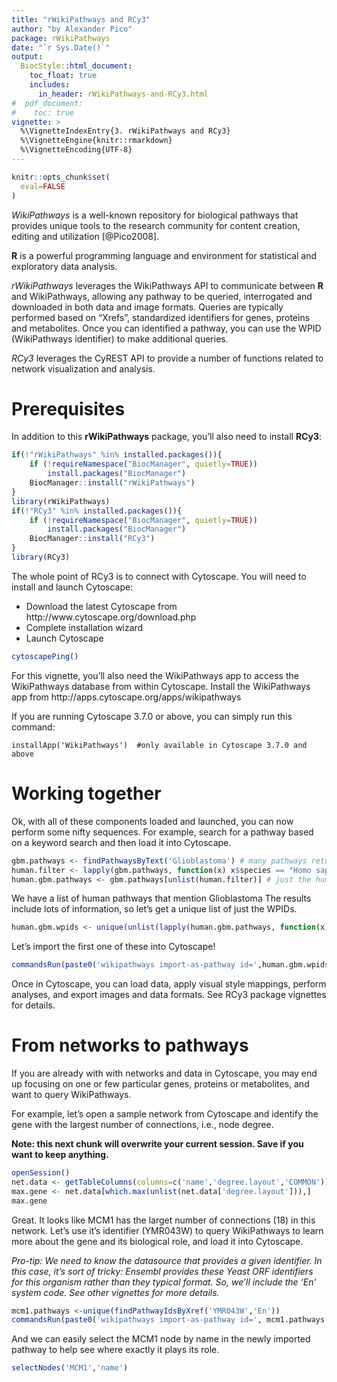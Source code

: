 ```yaml
---
title: "rWikiPathways and RCy3"
author: "by Alexander Pico"
package: rWikiPathways
date: "`r Sys.Date()`"
output: 
  BiocStyle::html_document:
    toc_float: true
    includes:
      in_header: rWikiPathways-and-RCy3.html
#  pdf_document:
#    toc: true 
vignette: >
  %\VignetteIndexEntry{3. rWikiPathways and RCy3}
  %\VignetteEngine{knitr::rmarkdown}
  %\VignetteEncoding{UTF-8}
---
```

```r
knitr::opts_chunk$set(
  eval=FALSE
)
```

*WikiPathways* is a well-known repository for biological pathways that provides unique tools to the research community for content creation, editing and utilization [@Pico2008].

**R** is a powerful programming language and environment for statistical and exploratory data analysis.

*rWikiPathways* leverages the WikiPathways API to communicate between **R** and WikiPathways, allowing any pathway to be queried, interrogated and downloaded in both data and image formats. Queries are typically performed based on "Xrefs", standardized identifiers for genes, proteins and metabolites. Once you can identified a pathway, you can use the WPID (WikiPathways identifier) to make additional queries.

*RCy3* leverages the CyREST API to provide a number of functions related to network visualization and analysis.

# Prerequisites

In addition to this **rWikiPathways** package, you'll also need to install **RCy3**:

```r
if(!"rWikiPathways" %in% installed.packages()){
    if (!requireNamespace("BiocManager", quietly=TRUE))
        install.packages("BiocManager")
    BiocManager::install("rWikiPathways")
}
library(rWikiPathways)
if(!"RCy3" %in% installed.packages()){
    if (!requireNamespace("BiocManager", quietly=TRUE))
        install.packages("BiocManager")
    BiocManager::install("RCy3")
}
library(RCy3)
```

The whole point of RCy3 is to connect with Cytoscape. You will need to install and launch Cytoscape:

* Download the latest Cytoscape from http://www.cytoscape.org/download.php
* Complete installation wizard
* Launch Cytoscape

```r
cytoscapePing()
```

For this vignette, you'll also need the WikiPathways app to access the WikiPathways database from within Cytoscape. Install the WikiPathways app from http://apps.cytoscape.org/apps/wikipathways

If you are running Cytoscape 3.7.0 or above, you can simply run this command:
```
installApp('WikiPathways')  #only available in Cytoscape 3.7.0 and above
```

# Working together
Ok, with all of these components loaded and launched, you can now perform some nifty sequences. For example, search for a pathway based on a keyword search and then load it into Cytoscape.

```r
gbm.pathways <- findPathwaysByText('Glioblastoma') # many pathways returned
human.filter <- lapply(gbm.pathways, function(x) x$species == "Homo sapiens")
human.gbm.pathways <- gbm.pathways[unlist(human.filter)] # just the human BRCA2 pathways
```

We have a list of human pathways that mention Glioblastoma The results include lots of information, so let's get a unique list of just the WPIDs.
```r
human.gbm.wpids <- unique(unlist(lapply(human.gbm.pathways, function(x) x$id)))
```

Let's import the first one of these into Cytoscape!
```r
commandsRun(paste0('wikipathways import-as-pathway id=',human.gbm.wpids[1])) 
```

Once in Cytoscape, you can load data, apply visual style mappings, perform analyses, and export images and data formats. See RCy3 package vignettes for details.

# From networks to pathways
If you are already with with networks and data in Cytoscape, you may end up focusing on one or few particular genes, proteins or metabolites, and want to query WikiPathways.

For example, let's open a sample network from Cytoscape and identify the gene with the largest number of connections, i.e., node degree.

**Note: this next chunk will overwrite your current session. Save if you want to keep anything.**
```r
openSession()
net.data <- getTableColumns(columns=c('name','degree.layout','COMMON'))
max.gene <- net.data[which.max(unlist(net.data['degree.layout'])),]
max.gene
```
Great. It looks like MCM1 has the larget number of connections (18) in this network. Let's use it's identifier (YMR043W) to query WikiPathways to learn more about the gene and its biological role, and load it into Cytoscape.

*Pro-tip: We need to know the datasource that provides a given identifier. In this case, it's sort of tricky: Ensembl provides these Yeast ORF identifiers for this organism rather than they typical format. So, we'll include the 'En' system code. See other vignettes for more details.*
```r
mcm1.pathways <-unique(findPathwayIdsByXref('YMR043W','En'))
commandsRun(paste0('wikipathways import-as-pathway id=', mcm1.pathways[1]))
```

And we can easily select the MCM1 node by name in the newly imported pathway to help see where exactly it plays its role.

```r
selectNodes('MCM1','name')
```


